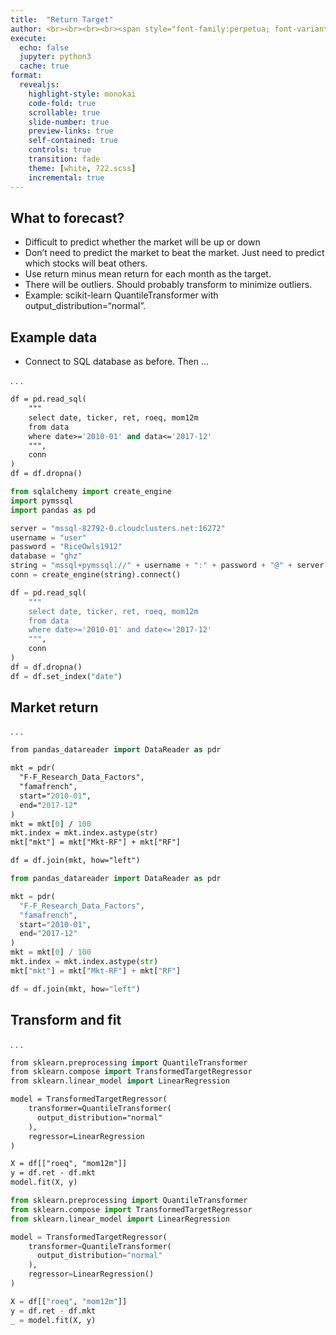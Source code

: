 ```yaml
---
title:  "Return Target"
author: <br><br><br><br><span style="font-family:perpetua; font-variant:small-caps; color:#606060;">Kerry Back</span><br><br><img src="RiceBusiness-transparent-logo-sm.png"  height=120>
execute:
  echo: false
  jupyter: python3
  cache: true
format: 
  revealjs:
    highlight-style: monokai
    code-fold: true
    scrollable: true
    slide-number: true
    preview-links: true
    self-contained: true
    controls: true
    transition: fade
    theme: [white, 722.scss]
    incremental: true
---
```



## What to forecast?

- Difficult to predict whether the market will be up or down
- Don't need to predict the market to beat the market.  Just need to predict which stocks will beat others.
- Use return minus mean return for each month as the target.
- There will be outliers.  Should probably transform to minimize outliers.
- Example: scikit-learn QuantileTransformer with output_distribution="normal".

## Example data

- Connect to SQL database as before. Then ...

. . .

```.p
df = pd.read_sql(
    """
    select date, ticker, ret, roeq, mom12m
    from data
    where date>='2010-01' and data<='2017-12'
    """, 
    conn
)
df = df.dropna()
```

```python
from sqlalchemy import create_engine
import pymssql
import pandas as pd

server = "mssql-82792-0.cloudclusters.net:16272"
username = "user"
password = "RiceOwls1912" 
database = "ghz"
string = "mssql+pymssql://" + username + ":" + password + "@" + server + "/" + database
conn = create_engine(string).connect()

df = pd.read_sql(
    """
    select date, ticker, ret, roeq, mom12m
    from data
    where date>='2010-01' and date<='2017-12'
    """, 
    conn
)
df = df.dropna()
df = df.set_index("date")

```

## Market return

. . .

```.p
from pandas_datareader import DataReader as pdr

mkt = pdr(
  "F-F_Research_Data_Factors",
  "famafrench",
  start="2010-01",
  end="2017-12"
)
mkt = mkt[0] / 100
mkt.index = mkt.index.astype(str)
mkt["mkt"] = mkt["Mkt-RF"] + mkt["RF"]

df = df.join(mkt, how="left")
```

```python
from pandas_datareader import DataReader as pdr

mkt = pdr(
  "F-F_Research_Data_Factors",
  "famafrench",
  start="2010-01",
  end="2017-12"
)
mkt = mkt[0] / 100
mkt.index = mkt.index.astype(str)
mkt["mkt"] = mkt["Mkt-RF"] + mkt["RF"]

df = df.join(mkt, how="left")
```

## Transform and fit

. . .

```.p
from sklearn.preprocessing import QuantileTransformer
from sklearn.compose import TransformedTargetRegressor
from sklearn.linear_model import LinearRegression

model = TransformedTargetRegressor(
    transformer=QuantileTransformer(
      output_distribution="normal"
    ),
    regressor=LinearRegression
)

X = df[["roeq", "mom12m"]]
y = df.ret - df.mkt
model.fit(X, y)
```

```python
from sklearn.preprocessing import QuantileTransformer
from sklearn.compose import TransformedTargetRegressor
from sklearn.linear_model import LinearRegression

model = TransformedTargetRegressor(
    transformer=QuantileTransformer(
      output_distribution="normal"
    ),
    regressor=LinearRegression()
)

X = df[["roeq", "mom12m"]]
y = df.ret - df.mkt
_ = model.fit(X, y)
```